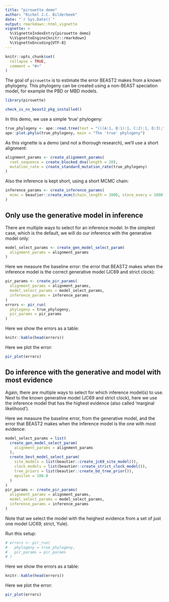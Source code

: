 ```yaml
---
title: "pirouette demo"
author: "Richel J.C. Bilderbeek"
date: "`r Sys.Date()`"
output: rmarkdown::html_vignette
vignette: >
  %\VignetteIndexEntry{pirouette demo}
  %\VignetteEngine{knitr::rmarkdown}
  %\VignetteEncoding{UTF-8}
---
```


```r
knitr::opts_chunk$set(
  collapse = TRUE,
  comment = "#>"
)
```

The goal of `pirouette` is to estimate the error BEAST2 makes from a known 
phylogeny. This phylogeny can be created using a non-BEAST speciation model,
for example the PBD or MBD models.

```r
library(pirouette)
```

```r
check_is_ns_beast2_pkg_installed()
```

In this demo, we use a simple 'true' phylogeny:

```r
true_phylogeny <- ape::read.tree(text = "(((A:1, B:1):1, C:2):1, D:3);")
ape::plot.phylo(true_phylogeny, main = "The 'true' phylogeny")
```

As this vignette is a demo (and not a thorough research), 
we'll use a short alignment:

```r
alignment_params <- create_alignment_params(
  root_sequence = create_blocked_dna(length = 20),
  mutation_rate = create_standard_mutation_rate(true_phylogeny)
)
```

Also the inference is kept short, using a short MCMC chain:

```r
inference_params <- create_inference_params(
  mcmc = beautier::create_mcmc(chain_length = 2000, store_every = 1000)
)
```

## Only use the generative model in inference

There are multiple ways to select for an inference model.
In the simplest case, which is the default, 
we will do our inference with the generative model only:

```r
model_select_params <- create_gen_model_select_param(
  alignment_params = alignment_params
)
```

Here we measure the baseline error: the error that BEAST2 makes
when the inference model is the correct generative 
model (JC69 and strict clock):

```r
pir_params <- create_pir_params(
  alignment_params = alignment_params,
  model_select_params = model_select_params,
  inference_params = inference_params
)
errors <- pir_run(
  phylogeny = true_phylogeny,
  pir_params = pir_params
)
```

Here we show the errors as a table:

```r
knitr::kable(head(errors))
```

Here we plot the error:

```r
pir_plot(errors)
```

## Do inference with the generative and model with most evidence

Again, there are multiple ways to select for which inference model(s)
to use. Next to the known generative model (JC69 and strict clock),
here we use the inference model that has the highest evidence (also
called 'marginal likelihood'). 

Here we measure the baseline error, from the generative model,
and the error that BEAST2 makes
when the inference model is the one with most evidence:

```r
model_select_params = list(
  create_gen_model_select_param(
    alignment_params = alignment_params
  ),
  create_best_model_select_param(
    site_models = list(beautier::create_jc69_site_model()),
    clock_models = list(beautier::create_strict_clock_model()),
    tree_priors = list(beautier::create_bd_tree_prior()),
    epsilon = 100.0
  )
)
pir_params <- create_pir_params(
  alignment_params = alignment_params,
  model_select_params = model_select_params,
  inference_params = inference_params
)
```

Note that we select the model with the heighest evidence from a set of
just one model (JC69, strict, Yule).

Run this setup:

```r
# errors <- pir_run(
#   phylogeny = true_phylogeny,
#   pir_params = pir_params
# )
```

Here we show the errors as a table:

```r
knitr::kable(head(errors))
```

Here we plot the error:

```r
pir_plot(errors)
```

